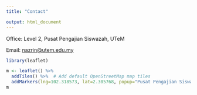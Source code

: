 ```yaml
---
title: "Contact"

output: html_document
---
```


Office: Level 2, Pusat Pengajian Siswazah, UTeM

Email: [nazrin@utem.edu.my](nazrin@utem.edu.my)

```r
library(leaflet)

m <- leaflet() %>%
  addTiles() %>%  # Add default OpenStreetMap map tiles
  addMarkers(lng=102.318573, lat=2.305768, popup="Pusat Pengajian Siswazah")
m
```

